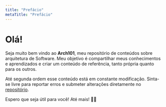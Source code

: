 ```yaml
---
title: "Prefácio"
metaTitle: "Prefácio"
---
```


<h1> Olá! </h1>

Seja muito bem vindo ao **Arch101**, meu repositório de conteúdos sobre arquitetura de Software. 
Meu objetivo é compartilhar meus conhecimentos e aprendizados e criar um conteúdo de referência, tanto própria quanto para os outros.

Até segunda ordem esse conteúdo está em constante modificação. Sinta-se livre para reportar erros e submeter alterações diretamente no [repositório](https://github.com/joaolucasl/arch-101).

Espero que seja útil para você! Até mais! ✌🏻
